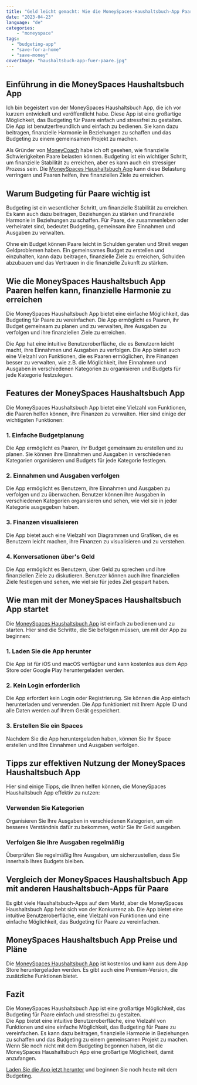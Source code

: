 ```yaml
---
title: "Geld leicht gemacht: Wie die MoneySpaces-Haushaltsbuch-App Paaren helfen kann, finanzielle Harmonie zu erreichen"
date: "2023-04-23"
language: "de"
categories: 
    - "moneyspace"
tags: 
  - "budgeting-app"
  - "save-for-a-home"
  - "save-money"
coverImage: "haushaltsbuch-app-fuer-paare.jpg"
---
```


## Einführung in die MoneySpaces Haushaltsbuch App

Ich bin begeistert von der MoneySpaces Haushaltsbuch App, die ich vor kurzem entwickelt und veröffentlicht habe. Diese App ist eine großartige Möglichkeit, das Budgeting für Paare einfach und stressfrei zu gestalten. Die App ist benutzerfreundlich und einfach zu bedienen. Sie kann dazu beitragen, finanzielle Harmonie in Beziehungen zu schaffen und das Budgeting zu einem gemeinsamen Projekt zu machen. 

Als Gründer von [MoneyCoach](/) habe ich oft gesehen, wie finanzielle Schwierigkeiten Paare belasten können. Budgeting ist ein wichtiger Schritt, um finanzielle Stabilität zu erreichen, aber es kann auch ein stressiger Prozess sein. Die [MoneySpaces Haushaltsbuch App](/moneyspaces) kann diese Belastung verringern und Paaren helfen, ihre finanziellen Ziele zu erreichen. 

## Warum Budgeting für Paare wichtig ist

Budgeting ist ein wesentlicher Schritt, um finanzielle Stabilität zu erreichen. Es kann auch dazu beitragen, Beziehungen zu stärken und finanzielle Harmonie in Beziehungen zu schaffen. Für Paare, die zusammenleben oder verheiratet sind, bedeutet Budgeting, gemeinsam ihre Einnahmen und Ausgaben zu verwalten. 

Ohne ein Budget können Paare leicht in Schulden geraten und Streit wegen Geldproblemen haben. Ein gemeinsames Budget zu erstellen und einzuhalten, kann dazu beitragen, finanzielle Ziele zu erreichen, Schulden abzubauen und das Vertrauen in die finanzielle Zukunft zu stärken.

## Wie die MoneySpaces Haushaltsbuch App Paaren helfen kann, finanzielle Harmonie zu erreichen

Die MoneySpaces Haushaltsbuch App bietet eine einfache Möglichkeit, das Budgeting für Paare zu vereinfachen. Die App ermöglicht es Paaren, ihr Budget gemeinsam zu planen und zu verwalten, ihre Ausgaben zu verfolgen und ihre finanziellen Ziele zu erreichen. 

Die App hat eine intuitive Benutzeroberfläche, die es Benutzern leicht macht, ihre Einnahmen und Ausgaben zu verfolgen. Die App bietet auch eine Vielzahl von Funktionen, die es Paaren ermöglichen, ihre Finanzen besser zu verwalten, wie z.B. die Möglichkeit, ihre Einnahmen und Ausgaben in verschiedenen Kategorien zu organisieren und Budgets für jede Kategorie festzulegen.

## Features der MoneySpaces Haushaltsbuch App

Die MoneySpaces Haushaltsbuch App bietet eine Vielzahl von Funktionen, die Paaren helfen können, ihre Finanzen zu verwalten. Hier sind einige der wichtigsten Funktionen:


### 1. Einfache Budgetplanung
Die App ermöglicht es Paaren, ihr Budget gemeinsam zu erstellen und zu planen. Sie können ihre Einnahmen und Ausgaben in verschiedenen Kategorien organisieren und Budgets für jede Kategorie festlegen.

### 2. Einnahmen und Ausgaben verfolgen
Die App ermöglicht es Benutzern, ihre Einnahmen und Ausgaben zu verfolgen und zu überwachen. Benutzer können ihre Ausgaben in verschiedenen Kategorien organisieren und sehen, wie viel sie in jeder Kategorie ausgegeben haben.

### 3. Finanzen visualisieren
Die App bietet auch eine Vielzahl von Diagrammen und Grafiken, die es Benutzern leicht machen, ihre Finanzen zu visualisieren und zu verstehen.

### 4. Konversationen über's Geld
Die App ermöglicht es Benutzern, über Geld zu sprechen und ihre finanziellen Ziele zu diskutieren. Benutzer können auch ihre finanziellen Ziele festlegen und sehen, wie viel sie für jedes Ziel gespart haben.


## Wie man mit der MoneySpaces Haushaltsbuch App startet
Die [MoneySpaces Haushaltsbuch App](/moneyspaces) ist einfach zu bedienen und zu starten. Hier sind die Schritte, die Sie befolgen müssen, um mit der App zu beginnen:


### 1. Laden Sie die App herunter
Die App ist für iOS und macOS verfügbar und kann kostenlos aus dem App Store oder Google Play heruntergeladen werden.

### 2. Kein Login erforderlich
Die App erfordert kein Login oder Registrierung. Sie können die App einfach herunterladen und verwenden. Die App funktioniert mit Ihrem Apple ID und alle Daten werden auf Ihrem Gerät gespeichert.

### 3. Erstellen Sie ein Spaces
Nachdem Sie die App heruntergeladen haben, können Sie Ihr Space erstellen und Ihre Einnahmen und Ausgaben verfolgen.


## Tipps zur effektiven Nutzung der MoneySpaces Haushaltsbuch App

Hier sind einige Tipps, die Ihnen helfen können, die MoneySpaces Haushaltsbuch App effektiv zu nutzen:


### Verwenden Sie Kategorien
Organisieren Sie Ihre Ausgaben in verschiedenen Kategorien, um ein besseres Verständnis dafür zu bekommen, wofür Sie Ihr Geld ausgeben.

### Verfolgen Sie Ihre Ausgaben regelmäßig
Überprüfen Sie regelmäßig Ihre Ausgaben, um sicherzustellen, dass Sie innerhalb Ihres Budgets bleiben.


## Vergleich der MoneySpaces Haushaltsbuch App mit anderen Haushaltsbuch-Apps für Paare

Es gibt viele Haushaltsbuch-Apps auf dem Markt, aber die MoneySpaces Haushaltsbuch App hebt sich von der Konkurrenz ab. Die App bietet eine intuitive Benutzeroberfläche, eine Vielzahl von Funktionen und eine einfache Möglichkeit, das Budgeting für Paare zu vereinfachen.


## MoneySpaces Haushaltsbuch App Preise und Pläne

Die [MoneySpaces Haushaltsbuch App](/moneyspaces) ist kostenlos und kann aus dem App Store heruntergeladen werden. Es gibt auch eine Premium-Version, die zusätzliche Funktionen bietet.

## Fazit

Die MoneySpaces Haushaltsbuch App ist eine großartige Möglichkeit, das Budgeting für Paare einfach und stressfrei zu gestalten.  
Die App bietet eine intuitive Benutzeroberfläche, eine Vielzahl von Funktionen und eine einfache Möglichkeit, das Budgeting für Paare zu vereinfachen. Es kann dazu beitragen, finanzielle Harmonie in Beziehungen zu schaffen und das Budgeting zu einem gemeinsamen Projekt zu machen. 
Wenn Sie noch nicht mit dem Budgeting begonnen haben, ist die MoneySpaces Haushaltsbuch App eine großartige Möglichkeit, damit anzufangen.  

[Laden Sie die App jetzt herunter](https://apps.apple.com/app/apple-store/id1633780211?pt=118449936&ct=MoneyCoach%20Web&mt=8) und beginnen Sie noch heute mit dem Budgeting.